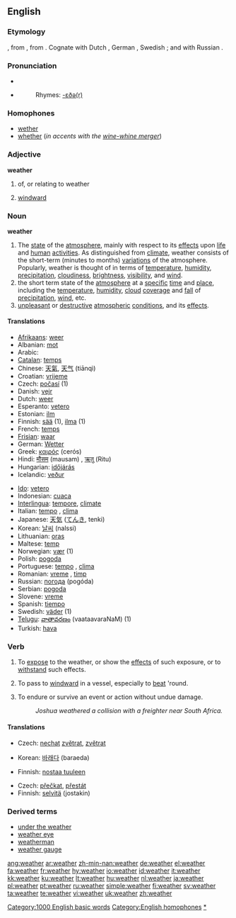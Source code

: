 {{wikipedia}}
==English==

===Etymology===
{{OE.}} {{term|weder|lang=ang}}, from {{proto|Germanic|weđrom}}, from {{proto|Indo-European|wedʰrom}}.  Cognate with Dutch {{term|weer}}, German {{term|Wetter}}, Swedish {{term|väder}}; and with Russian {{term|вёдро||fair weather}}.

===Pronunciation===
* {{IPA|/ˈwɛðɚ/}}
* {{audio|en-us-weather.ogg|Audio (US)}}
*: Rhymes: [[Rhymes:English:-ɛðə(r)|-ɛðə(r)]]

===Homophones===
* [[wether]]
* [[whether]] (''in accents with the [[wine-whine merger]]'')

===Adjective===
'''weather'''

# of, or relating to weather
# {{nautical}} [[windward]]

===Noun===
'''weather'''

# The [[state]] of the [[atmosphere]], mainly with respect to its [[effects]] upon [[life]] and [[human]] [[activities]]. As distinguished from [[climate]], weather consists of the short-term (minutes to months) [[variations]] of the atmosphere. Popularly, weather is thought of in terms of [[temperature]], [[humidity]], [[precipitation]], [[cloudiness]], [[brightness]], [[visibility]], and [[wind]].
# the short term state of the [[atmosphere]] at a [[specific]] [[time]] and [[place]], including the [[temperature]], [[humidity]], [[cloud]] [[cover]]age and [[fall]] of [[precipitation]], [[wind]], etc.
# [[unpleasant]] or [[destructive]] [[atmospheric]] [[condition]]s, and its [[effect]]s.

====Translations====
{{top}}
* [[Afrikaans]]: [[weer]]
* Albanian: [[mot]] {{m}}
* Arabic: {{ARchar|[[طقس]]}} {{unicode|(ʈaqs)}} {{m}}
* [[Catalan]]: [[temps]] {{m}}
* Chinese: [[天氣]], [[天气]] (tiānqì)
* Croatian: [[vrijeme]] {{n}}
* Czech: [[počasí]] {{n}} (1)
* Danish: [[vejr]] {{n}}
* Dutch: [[weer]] {{n}}
* Esperanto: [[vetero]]
* Estonian: [[ilm]]
* Finnish: [[sää]] (1), [[ilma]] (1)
* French: [[temps]] {{m}}
* [[Frisian]]: [[waar]] {{n}}
* German: [[Wetter]] {{n}}
* Greek: [[καιρός]] (cerós) {{m}}
* Hindi: [[मौसम]] (mausam) {{m}}, [[ऋतु]] (Ritu) {{m}}
* Hungarian: [[időjárás]]
* Icelandic: [[veður]] {{n}}
{{mid}}
* [[Ido]]: [[vetero]]
* Indonesian: [[cuaca]]
* [[Interlingua]]: [[tempore]], [[climate]]
* Italian: [[tempo]] {{m}}, [[clima]] {{m}}
* Japanese: [[天気]] ([[てんき]], tenki)
* Korean: [[날씨]] (nalssi)
* Lithuanian: [[oras]] {{m}}
* Maltese: [[temp]] {{m}}
* Norwegian: [[vær]] {{n}} (1)
* Polish: [[pogoda]] {{f}}
* Portuguese: [[tempo]] {{m}}, [[clima]] {{m}}
* Romanian: [[vreme]] {{f}}, [[timp]] {{n}}
* Russian: [[погода]] (pogóda) {{f}}
* Serbian: [[pogoda]] {{f}}
* Slovene: [[vreme]] {{n}}
* Spanish: [[tiempo]] {{m}}
* Swedish: [[väder]] {{n}} (1)
* [[Telugu]]: [[వాతావరణం]] (vaataavaraNaM) (1)
* Turkish: [[hava]]
{{bottom}}

===Verb===
{{en-verb}}

# To [[expose]] to the weather, or show the [[effect]]s of such exposure, or to [[withstand]] such effects.
# {{nautical}} To pass to [[windward]] in a vessel, especially to [[beat]] 'round.
# {{nautical}} To endure or survive an event or action without undue damage.
#: ''Joshua weathered a collision with a freighter near South Africa.''

====Translations====
{{trans-top|to expose to weather}}
* Czech: [[nechat]] [[zvětrat]], [[zvětrat]]
{{trans-mid}}
* Korean: [[바래다]] (baraeda)
{{trans-bottom}}

{{trans-top|to pass to windward}}
* Finnish: [[nostaa tuuleen]]
{{trans-bottom}}

{{trans-top|to endure an event}}
* Czech: [[přečkat]], [[přestát]]
* Finnish: [[selvitä]] (jostakin)
{{trans-bottom}}

===Derived terms===
* [[under the weather]]
* [[weather eye]]
* [[weatherman]]
* [[weather gauge]]

[[Category:1000 English basic words]]
[[Category:English homophones]]
[[Category:Weather|*]]

[[ang:weather]]
[[ar:weather]]
[[zh-min-nan:weather]]
[[de:weather]]
[[el:weather]]
[[fa:weather]]
[[fr:weather]]
[[hy:weather]]
[[io:weather]]
[[id:weather]]
[[it:weather]]
[[kk:weather]]
[[ku:weather]]
[[lt:weather]]
[[hu:weather]]
[[nl:weather]]
[[ja:weather]]
[[pl:weather]]
[[pt:weather]]
[[ru:weather]]
[[simple:weather]]
[[fi:weather]]
[[sv:weather]]
[[ta:weather]]
[[te:weather]]
[[vi:weather]]
[[uk:weather]]
[[zh:weather]]